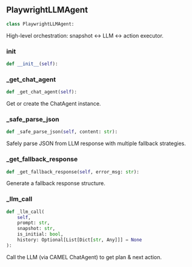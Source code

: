 <a id="camel.toolkits.hybrid_browser_toolkit_py.agent"></a>

<a id="camel.toolkits.hybrid_browser_toolkit_py.agent.PlaywrightLLMAgent"></a>

## PlaywrightLLMAgent

```python
class PlaywrightLLMAgent:
```

High-level orchestration: snapshot ↔ LLM ↔ action executor.

<a id="camel.toolkits.hybrid_browser_toolkit_py.agent.PlaywrightLLMAgent.__init__"></a>

### __init__

```python
def __init__(self):
```

<a id="camel.toolkits.hybrid_browser_toolkit_py.agent.PlaywrightLLMAgent._get_chat_agent"></a>

### _get_chat_agent

```python
def _get_chat_agent(self):
```

Get or create the ChatAgent instance.

<a id="camel.toolkits.hybrid_browser_toolkit_py.agent.PlaywrightLLMAgent._safe_parse_json"></a>

### _safe_parse_json

```python
def _safe_parse_json(self, content: str):
```

Safely parse JSON from LLM response with multiple fallback
strategies.

<a id="camel.toolkits.hybrid_browser_toolkit_py.agent.PlaywrightLLMAgent._get_fallback_response"></a>

### _get_fallback_response

```python
def _get_fallback_response(self, error_msg: str):
```

Generate a fallback response structure.

<a id="camel.toolkits.hybrid_browser_toolkit_py.agent.PlaywrightLLMAgent._llm_call"></a>

### _llm_call

```python
def _llm_call(
    self,
    prompt: str,
    snapshot: str,
    is_initial: bool,
    history: Optional[List[Dict[str, Any]]] = None
):
```

Call the LLM (via CAMEL ChatAgent) to get plan & next action.
